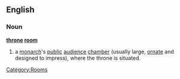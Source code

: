 ==English==
===Noun===
'''[[throne]] [[room]]'''
{{wikipedia}}
#a [[monarch]]'s [[public]] [[audience]] [[chamber]] (usually large, [[ornate]] and designed to impress), where the throne is situated.

[[Category:Rooms]]